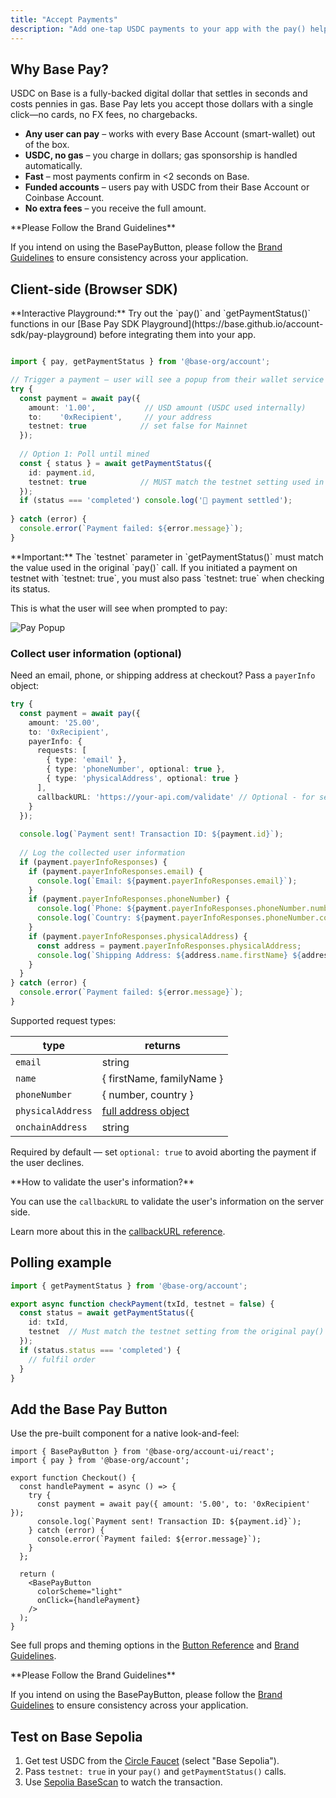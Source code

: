 ```yaml
---
title: "Accept Payments"
description: "Add one-tap USDC payments to your app with the pay() helper and Base Pay Button."
---
```


## Why Base Pay?

USDC on Base is a fully-backed digital dollar that settles in seconds and costs pennies in gas.  Base Pay lets you accept those dollars with a single click—no cards, no FX fees, no chargebacks.

* **Any user can pay** – works with every Base Account (smart-wallet) out of the box.
* **USDC, no gas** – you charge in dollars; gas sponsorship is handled automatically.
* **Fast** – most payments confirm in &lt;2&nbsp;seconds on Base.
* **Funded accounts** – users pay with USDC from their Base Account or Coinbase Account.
* **No extra fees** – you receive the full amount.

<Warning>
**Please Follow the Brand Guidelines** 

If you intend on using the BasePayButton, please follow the [Brand Guidelines](/base-account/reference/ui-elements/brand-guidelines) to ensure consistency across your application.

</Warning>

## Client-side (Browser SDK)

<Note>
**Interactive Playground:** Try out the `pay()` and `getPaymentStatus()` functions in our [Base Pay SDK Playground](https://base.github.io/account-sdk/pay-playground) before integrating them into your app.
</Note>

```ts Browser (SDK)

import { pay, getPaymentStatus } from '@base-org/account';

// Trigger a payment – user will see a popup from their wallet service
try {
  const payment = await pay({
    amount: '1.00',           // USD amount (USDC used internally)
    to:    '0xRecipient',     // your address
    testnet: true            // set false for Mainnet
  });
  
  // Option 1: Poll until mined
  const { status } = await getPaymentStatus({ 
    id: payment.id,
    testnet: true            // MUST match the testnet setting used in pay()
  });
  if (status === 'completed') console.log('🎉 payment settled');
  
} catch (error) {
  console.error(`Payment failed: ${error.message}`);
}
```

<Note>
**Important:** The `testnet` parameter in `getPaymentStatus()` must match the value used in the original `pay()` call. If you initiated a payment on testnet with `testnet: true`, you must also pass `testnet: true` when checking its status.
</Note>

This is what the user will see when prompted to pay:

<div style={{ display: 'flex', justifyContent: 'center'}}>
  <img src="/images/base-account/BasePayFinal.gif" alt="Pay Popup" style={{ width: '300px', height: 'auto' }} />
</div>

### Collect user information (optional)

Need an email, phone, or shipping address at checkout?  Pass a <code>payerInfo</code> object:

```ts
try {
  const payment = await pay({
    amount: '25.00',
    to: '0xRecipient',
    payerInfo: {
      requests: [
        { type: 'email' },
        { type: 'phoneNumber', optional: true },
        { type: 'physicalAddress', optional: true }
      ],
      callbackURL: 'https://your-api.com/validate' // Optional - for server-side validation
    }
  });
  
  console.log(`Payment sent! Transaction ID: ${payment.id}`);
  
  // Log the collected user information
  if (payment.payerInfoResponses) {
    if (payment.payerInfoResponses.email) {
      console.log(`Email: ${payment.payerInfoResponses.email}`);
    }
    if (payment.payerInfoResponses.phoneNumber) {
      console.log(`Phone: ${payment.payerInfoResponses.phoneNumber.number}`);
      console.log(`Country: ${payment.payerInfoResponses.phoneNumber.country}`);
    }
    if (payment.payerInfoResponses.physicalAddress) {
      const address = payment.payerInfoResponses.physicalAddress;
      console.log(`Shipping Address: ${address.name.firstName} ${address.name.familyName}, ${address.address1}, ${address.city}, ${address.state} ${address.postalCode}`);
    }
  }
} catch (error) {
  console.error(`Payment failed: ${error.message}`);
}
```

Supported request types:

| type | returns |
|---------|---------|
| <code>email</code> | string |
| <code>name</code> | &#123; firstName, familyName &#125; |
| <code>phoneNumber</code> | &#123; number, country &#125; |
| <code>physicalAddress</code> | [full address object](/base-account/reference/core/capabilities/datacallback#physical-address-object) |
| <code>onchainAddress</code> | string |

<Warning>Required by default — set <code>optional: true</code> to avoid aborting the payment if the user declines.</Warning>

<Tip>
**How to validate the user's information?**

You can use the `callbackURL` to validate the user's information on the server side.

Learn more about this in the [callbackURL reference](/base-account/reference/core/capabilities/datacallback).
</Tip>

## Polling example

```ts Backend (SDK)
import { getPaymentStatus } from '@base-org/account';

export async function checkPayment(txId, testnet = false) {
  const status = await getPaymentStatus({ 
    id: txId,
    testnet  // Must match the testnet setting from the original pay() call
  });
  if (status.status === 'completed') {
    // fulfil order
  }
}
```

## Add the Base Pay Button

Use the pre-built component for a native look-and-feel:

```tsx title="Checkout.tsx"
import { BasePayButton } from '@base-org/account-ui/react';
import { pay } from '@base-org/account';

export function Checkout() {
  const handlePayment = async () => {
    try {
      const payment = await pay({ amount: '5.00', to: '0xRecipient' });
      console.log(`Payment sent! Transaction ID: ${payment.id}`);
    } catch (error) {
      console.error(`Payment failed: ${error.message}`);
    }
  };

  return (
    <BasePayButton
      colorScheme="light"
      onClick={handlePayment}
    />
  );
}
```

See full props and theming options in the [Button Reference](/base-account/reference/ui-elements/base-pay-button) and [Brand Guidelines](/base-account/reference/ui-elements/brand-guidelines).

<Warning>
**Please Follow the Brand Guidelines** 

If you intend on using the BasePayButton, please follow the [Brand Guidelines](/base-account/reference/ui-elements/brand-guidelines) to ensure consistency across your application.
</Warning>

## Test on Base Sepolia

1. Get test USDC from the <a href="https://faucet.circle.com" target="_blank">Circle Faucet</a> (select "Base Sepolia").  
2. Pass <code>testnet: true</code> in your <code>pay()</code> and <code>getPaymentStatus()</code> calls.  
3. Use <a href="https://sepolia.basescan.org" target="_blank">Sepolia BaseScan</a> to watch the transaction.

 